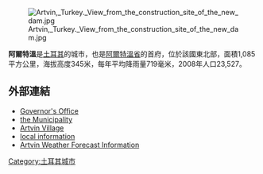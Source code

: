 [[Image:Artvin,_Turkey._View_from_the_construction_site_of_the_new_dam.jpg|right]]

'''阿爾特溫'''是[[土耳其|土耳其]]的城市，也是[[阿爾特溫省|阿爾特溫省]]的首府，位於該國東北部，面積1,085平方公里，海拔高度345米，每年平均降雨量719毫米，2008年人口23,527。


==外部連結==
* [http://www.artvin.gov.tr Governor's Office]
* [http://www.artvin.bel.tr/ the Municipality]
* [https://web.archive.org/web/20150506061858/http://artvin.biz/ Artvin Village] {{tr icon}}
* [https://web.archive.org/web/20100905013340/http://www.yerelnet.org.tr/belediyeler/index.php?belediyeid=129396 local information] {{tr icon}}
* [http://www.turkeyforecast.com/weather/artvin/ Artvin Weather Forecast Information] {{Wayback|url=http://www.turkeyforecast.com/weather/artvin/ |date=20061009033035 }}

{{Authority control}}
{{Turkey-geo-stub}}
[[Category:土耳其城市|Category:土耳其城市]]